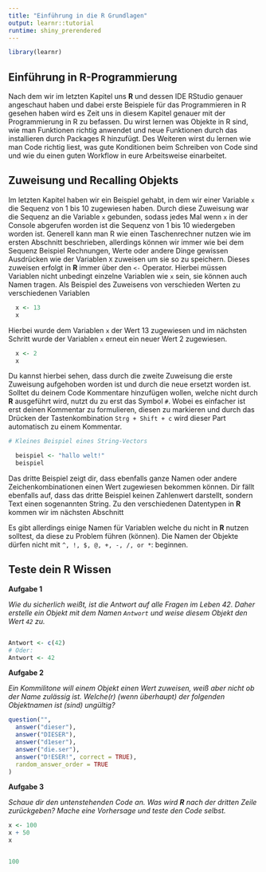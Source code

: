 ---
title: "Einführung in die R Grundlagen"
output: learnr::tutorial
runtime: shiny_prerendered
---
  
```{r, include=FALSE}
library(learnr)
```



## Einführung in **R**-Programmierung {#kapitel3}
    
Nach dem wir im letzten Kapitel uns **R** und dessen IDE RStudio genauer angeschaut haben und dabei erste Beispiele für das Programmieren in R gesehen haben wird es Zeit uns in diesem Kapitel genauer mit der Programmierung in R zu befassen.
Du wirst lernen was Objekte in R sind, wie man Funktionen richtig anwendet und neue Funktionen durch das installieren durch Packages R hinzufügt. Des Weiteren wirst du lernen wie man Code richtig liest, was gute Konditionen beim Schreiben von Code sind und wie du einen guten Workflow in eure Arbeitsweise einarbeitet.

  
## Zuweisung und Recalling Objekts
  
Im letzten Kapitel haben wir ein Beispiel gehabt, in dem wir einer Variable `x` die Sequenz von 1 bis 10 zugewiesen haben. Durch diese Zuweisung war die Sequenz an die Variable `x` gebunden, sodass jedes Mal wenn `x` in der Console abgerufen worden ist die Sequenz von 1 bis 10 wiedergeben worden ist. Generell kann man R wie einen Taschenrechner nutzen wie im ersten Abschnitt beschrieben, allerdings können wir immer wie bei dem Sequenz Beispiel Rechnungen, Werte oder andere Dinge gewissen Ausdrücken wie der Variablen `X` zuweisen um sie so zu speichern.
Dieses zuweisen erfolgt in **R** immer über den `<-` Operator. Hierbei müssen Variablen nicht unbedingt einzelne Variablen wie `x` sein, sie können auch Namen tragen. Als Beispiel des Zuweisens von verschieden Werten zu verschiedenen Variablen

  
```{r}
  x <- 13
  x
```

Hierbei wurde dem Variablen `x` der Wert 13 zugewiesen und im nächsten Schritt wurde der Variablen `x` erneut ein neuer Wert 2 zugewiesen.
  
```{r}
  x <- 2
  x
```

Du kannst hierbei sehen, dass durch die zweite Zuweisung die erste Zuweisung aufgehoben worden ist und durch die neue ersetzt worden ist. Solltet du deinem Code Kommentare hinzufügen wollen, welche nicht durch **R** ausgeführt wird, nutzt du zu erst das Symbol `#`. Wobei es einfacher ist erst deinen Kommentar zu formulieren, diesen zu markieren und durch das Drücken der Tastenkombination `Strg + Shift + c` wird dieser Part automatisch zu einem Kommentar.
  
```{r}
# Kleines Beispiel eines String-Vectors

  beispiel <- "hallo welt!"
  beispiel
```
Das dritte Beispiel zeigt dir, dass ebenfalls ganze Namen oder andere Zeichenkombinationen einen Wert zugewiesen bekommen können. Dir fällt ebenfalls auf, dass das dritte Beispiel keinen Zahlenwert darstellt, sondern Text einen sogenannten String. Zu den verschiedenen Datentypen in **R** kommen wir im nächsten Abschnitt
  
Es gibt allerdings einige Namen für Variablen welche du nicht in **R** nutzen solltest, da diese zu Problem führen (können). Die Namen der Objekte dürfen nicht mit `^, !, $, @, +, -, /, or *`: beginnen.                

## Teste dein **R** Wissen
 
**Aufgabe 1** 
 
*Wie du sicherlich weißt, ist die Antwort auf alle Fragen im Leben 42. Daher erstelle ein Objekt mit dem Namen `Antwort` und weise diesem Objekt den Wert `42` zu.* 

```{r antwort42, exercise=TRUE}

```

```{r antwort42-solution}
Antwort <- c(42)
# Oder:
Antwort <- 42
```

**Aufgabe 2**

*Ein Kommilitone will einem Objekt einen Wert zuweisen, weiß aber nicht ob der Name zulässig ist. Welche(r) (wenn überhaupt) der folgenden Objektnamen ist (sind) ungültig?*
```{r aufgabe1, echo=FALSE}
question("",
  answer("dieser"),
  answer("DIESER"),
  answer("d1eser"),
  answer("die.ser"),
  answer("D!ESER!", correct = TRUE),
  random_answer_order = TRUE
)
```

**Aufgabe 3**

*Schaue dir den untenstehenden Code an. Was wird **R** nach der dritten Zeile zurückgeben? Mache eine Vorhersage und teste den Code selbst.*

```{r,eval=FALSE}

x <- 100
x + 50
x

```

```{r xeval, exercise=TRUE}

```

```{r xeval-solution}
100
```

<!---------------------------------------------------------- Kapitel 2.1 ---------------------------------------------------------->

